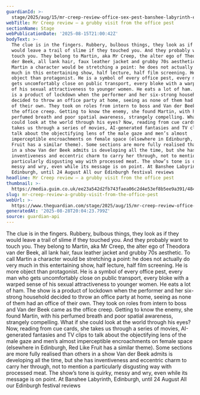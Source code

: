 ```yaml
---
guardianId: >-
  stage/2025/aug/15/mr-creep-review-office-sex-pest-banshee-labyrinth-edinburgh-theodora-van-der-beek
webTitle: Mr Creep review – a grubby visit from the office pest
sectionName: Stage
webPublicationDate: '2025-08-15T21:00:42Z'
bodyText: >-
  The clue is in the fingers. Rubbery, bulbous things, they look as if they
  would leave a trail of slime if they touched you. And they probably want to
  touch you. They belong to Martin, aka Mr Creep, the alter ego of Theodora van
  der Beek, all lank hair, faux leather jacket and grubby 70s aesthetic. To call
  Martin a character would be stretching a point: he does not actually do very
  much in this entertaining show, half lecture, half film screening. He is more
  object than protagonist. He is a symbol of every office pest, every man who
  gets uncomfortably close on public transport, every bloke with a warped sense
  of his sexual attractiveness to younger women. He eats a lot of ham. The show
  is a product of lockdown when the performer and her six-strong household
  decided to throw an office party at home, seeing as none of them had an office
  of their own. They took on roles from intern to boss and Van der Beek came as
  the office creep. Getting to know the enemy, she found Martin, with his
  perfumed breath and poor spatial awareness, strangely compelling. What if she
  could look at the world through his eyes? Now, reading from cue cards, she
  takes us through a series of movies, AI-generated fantasies and TV clips to
  talk about the objectifying lens of the male gaze and men’s almost
  imperceptible encroachments on female space (elsewhere in Edinburgh, Red Like
  Fruit has a similar theme). Some sections are more fully realised than others
  in a show Van der Beek admits is developing all the time, but she has
  inventiveness and eccentric charm to carry her through, not to mention a
  particularly disgusting way with processed meat. The show’s tone is quirky,
  messy and wry, even while its message is on point. At Banshee Labyrinth,
  Edinburgh, until 24 August All our Edinburgh festival reviews
headline: Mr Creep review – a grubby visit from the office pest
thumbnail: >-
  https://media.guim.co.uk/ee23a542d2fb743faea06c2d4e53ef8b5ee9a391/484_0_4840_3872/500.jpg
slug: mr-creep-review-a-grubby-visit-from-the-office-pest
webUrl: >-
  https://www.theguardian.com/stage/2025/aug/15/mr-creep-review-office-sex-pest-banshee-labyrinth-edinburgh-theodora-van-der-beek
generatedAt: '2025-08-28T20:04:23.799Z'
source: guardian-api
---
```

The clue is in the fingers. Rubbery, bulbous things, they look as if they would leave a trail of slime if they touched you. And they probably want to touch you. They belong to Martin, aka Mr Creep, the alter ego of Theodora van der Beek, all lank hair, faux leather jacket and grubby 70s aesthetic. To call Martin a character would be stretching a point: he does not actually do very much in this entertaining show, half lecture, half film screening. He is more object than protagonist. He is a symbol of every office pest, every man who gets uncomfortably close on public transport, every bloke with a warped sense of his sexual attractiveness to younger women. He eats a lot of ham. The show is a product of lockdown when the performer and her six-strong household decided to throw an office party at home, seeing as none of them had an office of their own. They took on roles from intern to boss and Van der Beek came as the office creep. Getting to know the enemy, she found Martin, with his perfumed breath and poor spatial awareness, strangely compelling. What if she could look at the world through his eyes? Now, reading from cue cards, she takes us through a series of movies, AI-generated fantasies and TV clips to talk about the objectifying lens of the male gaze and men’s almost imperceptible encroachments on female space (elsewhere in Edinburgh, Red Like Fruit has a similar theme). Some sections are more fully realised than others in a show Van der Beek admits is developing all the time, but she has inventiveness and eccentric charm to carry her through, not to mention a particularly disgusting way with processed meat. The show’s tone is quirky, messy and wry, even while its message is on point. At Banshee Labyrinth, Edinburgh, until 24 August All our Edinburgh festival reviews
